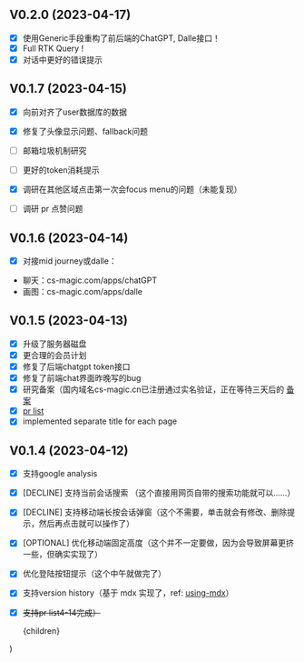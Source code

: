 
## V0.2.0 (2023-04-17)

- [x] 使用Generic手段重构了前后端的ChatGPT, Dalle接口！
- [x] Full RTK Query !
- [x] 对话中更好的错误提示

## V0.1.7 (2023-04-15)

- [x] 向前对齐了user数据库的数据
- [x] 修复了头像显示问题、fallback问题
- [ ] 邮箱垃圾机制研究
- [ ] 更好的token消耗提示
- [x] 调研在其他区域点击第一次会focus menu的问题（未能复现）
- [ ] 调研 pr 点赞问题


## V0.1.6 (2023-04-14)

- [x] 对接mid journey或dalle：
 - 聊天：cs-magic.com/apps/chatGPT
 - 画图：cs-magic.com/apps/dalle

## V0.1.5 (2023-04-13)

- [x] 升级了服务器磁盘
- [x] 更合理的会员计划
- [x] 修复了后端chatgpt token接口
- [x] 修复了前端chat界面昨晚写的bug
- [x] 研究备案（国内域名cs-magic.cn已注册通过实名验证，正在等待三天后的 [备案](https://beian.aliyun.com/pcContainer/formpage?page=selfBa&pageAction=init&orderType=100)
- [x] [pr list](https://cs-magic.com/wall-messages)
- [x] implemented separate title for each page

## V0.1.4 (2023-04-12)

- [x] 支持google analysis
- [x] [DECLINE] 支持当前会话搜索 （这个直接用网页自带的搜索功能就可以……）
- [x] [DECLINE] 支持移动端长按会话弹窗（这个不需要，单击就会有修改、删除提示，然后再点击就可以操作了）
- [x] [OPTIONAL] 优化移动端固定高度（这个并不一定要做，因为会导致屏幕更挤一些，但确实实现了）
- [x] 优化登陆按钮提示（这个中午就做完了）
- [x] 支持version history（基于 mdx 实现了，ref: [using-mdx](https://nextjs.org/docs/advanced-features/using-mdx)）
- [x] ~~支持pr list4-14完成）~~

	<RootLayout title={u.routes.about.versions}>
		<article className={clsx(
			'prose prose-zinc max-w-[720px] mx-auto',
			'dark:prose-invert',
		)}>
			{children}
		</article>
	</RootLayout>
)
